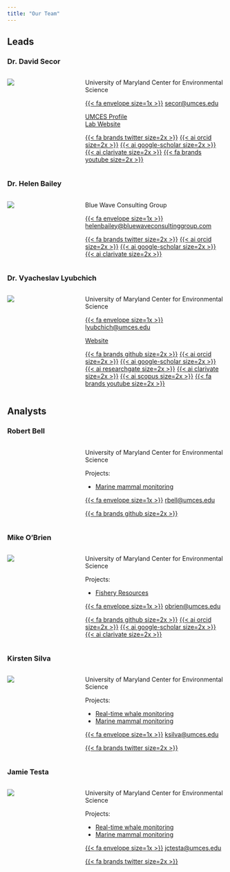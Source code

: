 ```yaml
---
title: "Our Team"
---
```


## Leads

### Dr. David Secor

::: columns
::: {.column width="25%"}
![](Pictures/team/dave.jpg)
:::

::: {.column width="5%"}
:::

::: {.column width="70%"}
University of Maryland Center for Environmental Science

[{{< fa envelope size=1x >}}](secor@umces.edu) [secor\@umces.edu](mailto:secor@umces.edu){.email}

[UMCES Profile](https://www.umces.edu/david-secor)  
[Lab Website](http://fishconnectivity.cbl.umces.edu)

[{{< fa brands twitter size=2x >}}](https://twitter.com/secorlab) [{{< ai orcid size=2x >}}](https://orcid.org/0000-0001-6007-4827) [{{< ai google-scholar size=2x >}}](https://scholar.google.com/citations?hl=en&user=5G4_EvwAAAAJ) [{{< ai clarivate size=2x >}}](https://www.webofscience.com/wos/author/record/913727) [{{< fa brands youtube size=2x >}}](https://www.youtube.com/@secorlab)
:::
:::

### Dr. Helen Bailey

::: columns
::: {.column width="25%"}
![](Pictures/team/helen.jpg)
:::

::: {.column width="5%"}
:::

::: {.column width="70%"}
Blue Wave Consulting Group

[{{< fa envelope size=1x >}}](helenbailey@bluewaveconsultinggroup.com) [helenbailey\@bluewaveconsultinggroup.com](mailto:helenbailey@bluewaveconsultinggroup.com){.email}

[{{< fa brands twitter size=2x >}}](https://twitter.com/DolphinWatch_CB) [{{< ai orcid size=2x >}}](https://orcid.org/0000-0001-7445-4687) [{{< ai google-scholar size=2x >}}](https://scholar.google.com/citations?hl=en&user=PewlQUIAAAAJ) [{{< ai clarivate size=2x >}}](https://www.webofscience.com/wos/author/record/599233)
:::
:::

### Dr. Vyacheslav Lyubchich

::: columns
::: {.column width="25%"}
![](Pictures/team/slava.jpg)
:::

::: {.column width="5%"}
:::

::: {.column width="70%"}
University of Maryland Center for Environmental Science

[{{< fa envelope size=1x >}}](lyubchich@umces.edu) [lyubchich\@umces.edu](mailto:lyubchich@umces.edu){.email}

[Website](https://www.umces.edu/vyacheslav-lyubchich)

[{{< fa brands github size=2x >}}](https://github.com/vlyubchich) [{{< ai orcid size=2x >}}](https://orcid.org/0000-0001-7936-4285) [{{< ai google-scholar size=2x >}}](https://scholar.google.com/citations?hl=en&user=qMeQJCgAAAAJ) [{{< ai researchgate size=2x >}}](https://www.researchgate.net/profile/Vyacheslav-Lyubchich) [{{< ai clarivate size=2x >}}](https://www.webofscience.com/wos/author/record/989365) [{{< ai scopus size=2x >}}](https://www.scopus.com/authid/detail.uri?authorId=56814941600) [{{< fa brands youtube size=2x >}}](https://www.youtube.com/@statspilot)
:::
:::

## Analysts

### Robert Bell

::: columns
::: {.column width="25%"}
:::

::: {.column width="5%"}
:::

::: {.column width="70%"}
University of Maryland Center for Environmental Science

Projects:  

- [Marine mammal monitoring](mmm.qmd)

[{{< fa envelope size=1x >}}](rbell@umces.edu) [rbell\@umces.edu](mailto:rbell@umces.edu){.email}

[{{< fa brands github size=2x >}}](https://github.com/CosmicSpittle)
:::
:::

### Mike O'Brien

::: columns
::: {.column width="25%"}
![](Pictures/team/mike.jpg)
:::

::: {.column width="5%"}
:::

::: {.column width="70%"}
University of Maryland Center for Environmental Science

Projects:

-   [Fishery Resources](frm/index.qmd)

[{{< fa envelope size=1x >}}](obrien@umces.edu) [obrien\@umces.edu](mailto:obrien@umces.edu){.email}

[{{< fa brands github size=2x >}}](https://github.com/mhpob) [{{< ai orcid size=2x >}}](https://orcid.org/0000-0003-1420-6395) [{{< ai google-scholar size=2x >}}](https://scholar.google.com/citations?user=IMIq9P4AAAAJ&hl=en) [{{< ai clarivate size=2x >}}](https://www.webofscience.com/wos/author/record/ABF-9080-2021)
:::
:::

### Kirsten Silva

::: columns
::: {.column width="25%"}
![](Pictures/team/kirsten.jpg)
:::

::: {.column width="5%"}
:::

::: {.column width="70%"}
University of Maryland Center for Environmental Science

Projects:

-   [Real-time whale monitoring](http://dcs.whoi.edu/mdoc0722/mdoc0722_mdoc.shtml)
-   [Marine mammal monitoring](mmm.qmd)

[{{< fa envelope size=1x >}}](ksilva@umces.edu) [ksilva\@umces.edu](mailto:ksilva@umces.edu){.email}

[{{< fa brands twitter size=2x >}}](https://twitter.com/DolphinWatch_CB)
:::
:::

### Jamie Testa

::: columns
::: {.column width="25%"}
![](Pictures/team/jamie.jpg)
:::

::: {.column width="5%"}
:::

::: {.column width="70%"}
University of Maryland Center for Environmental Science

Projects:

-   [Real-time whale monitoring](http://dcs.whoi.edu/mdoc0722/mdoc0722_mdoc.shtml)
-   [Marine mammal monitoring](mmm.qmd)

[{{< fa envelope size=1x >}}](jctesta@umces.edu) [jctesta\@umces.edu](mailto:jctesta@umces.edu){.email}

[{{< fa brands twitter size=2x >}}](https://twitter.com/DolphinWatch_CB)
:::
:::
